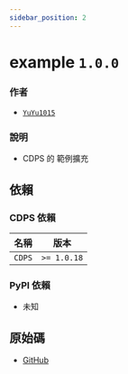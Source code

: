 ```yaml
---
sidebar_position: 2
---
```


# example `1.0.0`
### 作者
- [`YuYu1015`](https://github.com/whes1015)
### 說明
- CDPS 的 範例擴充
## 依賴
### CDPS 依賴
| 名稱 | 版本 |
| --------- | ---------- |
| `CDPS`|  `>= 1.0.18`  |
### PyPI 依賴
- 未知
## 原始碼
- [GitHub](https://github.com/ExpTechTW/CDPS-ExamplePlugin)